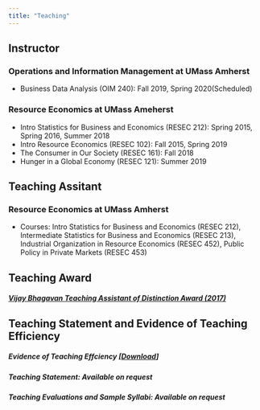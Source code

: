 ```yaml
---
title: "Teaching"
---
```


## Instructor 
### Operations and Information Management at UMass Amherst
- Business Data Analysis (OIM 240): Fall 2019, Spring 2020(Scheduled)

### Resource Economics at UMass Ameherst
- Intro Statistics for Business and Economics (RESEC 212): Spring 2015, Spring 2016, Summer 2018
- Intro Resource Economics (RESEC 102): Fall 2015, Spring 2019
- The Consumer in Our Society (RESEC 161): Fall 2018
- Hunger in a Global Economy (RESEC 121): Summer 2019


## Teaching Assitant 
### Resource Economics at UMass Amherst
- Courses: Intro Statistics for Business and Economics (RESEC 212), Intermediate Statistics for Business and Economics (RESEC 213),
Industrial Organization in Resource Economics (RESEC 452), Public Policy in Private Markets (RESEC 453)

## Teaching Award
##### [Vijay Bhagavan Teaching Assistant of Distinction Award (2017)](https://www.umass.edu/resec/news/jung-hwan-koh-kelly-hellman-and-irene-mussio-win-vijay-bhagavan-and-carolyn-harper-graduate)


## Teaching Statement and Evidence of Teaching Efficiency
##### Evidence of Teaching Effciency [[Download](Koh_Teaching Efficiency_final.pdf)]
##### Teaching Statement: Available on request
##### Teaching Evaluations and Sample Syllabi: Available on request


